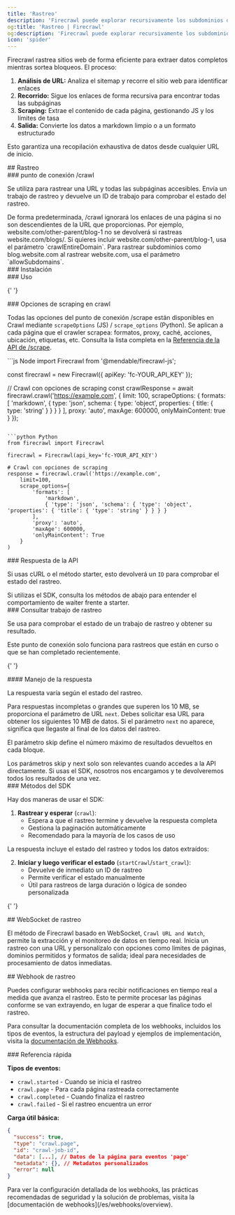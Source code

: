 ```yaml
---
title: 'Rastreo'
description: 'Firecrawl puede explorar recursivamente los subdominios de una URL y recopilar su contenido'
og:title: 'Rastreo | Firecrawl'
og:description: 'Firecrawl puede explorar recursivamente los subdominios de una URL y recopilar su contenido'
icon: 'spider'
---
```



Firecrawl rastrea sitios web de forma eficiente para extraer datos completos mientras sortea bloqueos. El proceso:

1. **Análisis de URL:** Analiza el sitemap y recorre el sitio web para identificar enlaces
2. **Recorrido:** Sigue los enlaces de forma recursiva para encontrar todas las subpáginas
3. **Scraping:** Extrae el contenido de cada página, gestionando JS y los límites de tasa
4. **Salida:** Convierte los datos a markdown limpio o a un formato estructurado

Esto garantiza una recopilación exhaustiva de datos desde cualquier URL de inicio.

<div id='crawling'>## Rastreo</div>

<div id='crawl-endpoint'>### punto de conexión /crawl</div>

Se utiliza para rastrear una URL y todas las subpáginas accesibles. Envía un trabajo de rastreo y devuelve un ID de trabajo para comprobar el estado del rastreo.

<Warning>
  De forma predeterminada, /crawl ignorará los enlaces de una página si no son
  descendientes de la URL que proporcionas. Por ejemplo,
  website.com/other-parent/blog-1 no se devolverá si rastreas
  website.com/blogs/. Si quieres incluir website.com/other-parent/blog-1, usa el
  parámetro `crawlEntireDomain`. Para rastrear subdominios como blog.website.com
  al rastrear website.com, usa el parámetro `allowSubdomains`.
</Warning>

<div id='installation'>### Instalación</div>

<CodeGroup>
  <InstallationPython />

  <InstallationNode />
</CodeGroup>

<div id='usage'>### Uso</div>

<CodeGroup>
  <CrawlPython />

{' '}
<CrawlNode />

  <CrawlCURL />
</CodeGroup>

<div id='scrape-options-in-crawl'>### Opciones de scraping en crawl</div>

Todas las opciones del punto de conexión /scrape están disponibles en Crawl mediante `scrapeOptions` (JS) / `scrape_options` (Python). Se aplican a cada página que el crawler scrapea: formatos, proxy, caché, acciones, ubicación, etiquetas, etc. Consulta la lista completa en la [Referencia de la API de /scrape](https://docs.firecrawl.dev/api-reference/endpoint/scrape).

<CodeGroup>
  ```js Node
  import Firecrawl from '@mendable/firecrawl-js';

const firecrawl = new Firecrawl({ apiKey: 'fc-YOUR_API_KEY' });

// Crawl con opciones de scraping
const crawlResponse = await firecrawl.crawl('https://example.com', {
limit: 100,
scrapeOptions: {
formats: [
'markdown',
{ type: 'json', schema: { type: 'object', properties: { title: { type: 'string' } } } }
],
proxy: 'auto',
maxAge: 600000,
onlyMainContent: true
}
});

````

```python Python
from firecrawl import Firecrawl

firecrawl = Firecrawl(api_key='fc-YOUR_API_KEY')

# Crawl con opciones de scraping
response = firecrawl.crawl('https://example.com',
    limit=100,
    scrape_options={
        'formats': [
            'markdown',
            { 'type': 'json', 'schema': { 'type': 'object', 'properties': { 'title': { 'type': 'string' } } } }
        ],
        'proxy': 'auto',
        'maxAge': 600000,
        'onlyMainContent': True
    }
)
````

</CodeGroup>

<div id='api-response'>### Respuesta de la API</div>

Si usas cURL o el método starter, esto devolverá un `ID` para comprobar el estado del rastreo.

<Note>
  Si utilizas el SDK, consulta los métodos de abajo para entender el
  comportamiento de waiter frente a starter.
</Note>

<StartCrawlOutput />

<div id='check-crawl-job'>### Consultar trabajo de rastreo</div>

Se usa para comprobar el estado de un trabajo de rastreo y obtener su resultado.

<Note>
  Este punto de conexión solo funciona para rastreos que están en curso o que se
  han completado recientemente.
</Note>

<CodeGroup>
  <CheckCrawlJobPython />

{' '}
<CheckCrawlJobNode />

  <CheckCrawlJobCURL />
</CodeGroup>

<div id='response-handling'>#### Manejo de la respuesta</div>

La respuesta varía según el estado del rastreo.

Para respuestas incompletas o grandes que superen los 10 MB, se proporciona el parámetro de URL `next`. Debes solicitar esa URL para obtener los siguientes 10 MB de datos. Si el parámetro `next` no aparece, significa que llegaste al final de los datos del rastreo.

El parámetro skip define el número máximo de resultados devueltos en cada bloque.

<Info>
  Los parámetros skip y next solo son relevantes cuando accedes a la API
  directamente. Si usas el SDK, nosotros nos encargamos y te devolveremos todos
  los resultados de una vez.
</Info>

<CodeGroup>
  <CheckCrawlJobOutputScraping />

  <CheckCrawlJobOutputCompleted />
</CodeGroup>

<div id='sdk-methods'>### Métodos del SDK</div>

Hay dos maneras de usar el SDK:

1. **Rastrear y esperar** (`crawl`):
   - Espera a que el rastreo termine y devuelve la respuesta completa
   - Gestiona la paginación automáticamente
   - Recomendado para la mayoría de los casos de uso

<CodeGroup>
  <PythonCrawlExample />

  <NodeCrawlExample />
</CodeGroup>

La respuesta incluye el estado del rastreo y todos los datos extraídos:

<CodeGroup>
  <PythonCrawlExampleResponse />

  <NodeCrawlExampleResponse />
</CodeGroup>

2. **Iniciar y luego verificar el estado** (`startCrawl`/`start_crawl`):
   - Devuelve de inmediato un ID de rastreo
   - Permite verificar el estado manualmente
   - Útil para rastreos de larga duración o lógica de sondeo personalizada

<CodeGroup>
  <StartCrawlPython />

{' '}
<StartCrawlNode />

  <StartCrawlCURL />
</CodeGroup>

<div id='crawl-websocket'>## WebSocket de rastreo</div>

El método de Firecrawl basado en WebSocket, `Crawl URL and Watch`, permite la extracción y el monitoreo de datos en tiempo real. Inicia un rastreo con una URL y personalízalo con opciones como límites de páginas, dominios permitidos y formatos de salida; ideal para necesidades de procesamiento de datos inmediatas.

<CodeGroup>
  <CrawlWebSocketPython />

  <CrawlWebSocketNode />
</CodeGroup>

<div id='crawl-webhook'>## Webhook de rastreo</div>

Puedes configurar webhooks para recibir notificaciones en tiempo real a medida que avanza el rastreo. Esto te permite procesar las páginas conforme se van extrayendo, en lugar de esperar a que finalice todo el rastreo.

<CrawlWebhookCURL />

Para consultar la documentación completa de los webhooks, incluidos los tipos de eventos, la estructura del payload y ejemplos de implementación, visita la [documentación de Webhooks](/es/webhooks/overview).

<div id='quick-reference'>### Referencia rápida</div>

**Tipos de eventos:**

- `crawl.started` - Cuando se inicia el rastreo
- `crawl.page` - Para cada página rastreada correctamente
- `crawl.completed` - Cuando finaliza el rastreo
- `crawl.failed` - Si el rastreo encuentra un error

**Carga útil básica:**

```json
{
  "success": true,
  "type": "crawl.page",
  "id": "crawl-job-id",
  "data": [...], // Datos de la página para eventos 'page'
  "metadata": {}, // Metadatos personalizados
  "error": null
}
```

<Note>
  Para ver la configuración detallada de los webhooks, las prácticas
  recomendadas de seguridad y la solución de problemas, visita la [documentación
  de webhooks](/es/webhooks/overview).
</Note>
